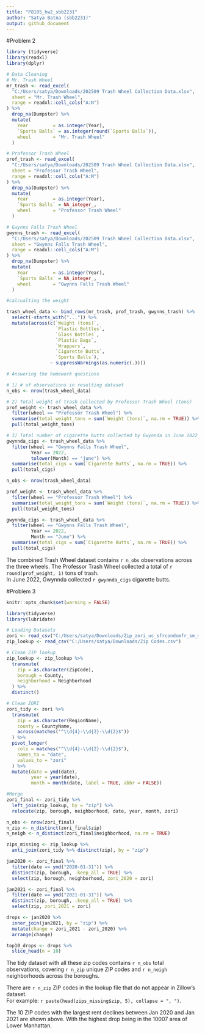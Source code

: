 ```yaml
---
title: "P8105_hw2_sbb2231"
author: "Satya Batna (sbb2231)"
output: github_document
---
```

#Problem 2
```r
library (tidyverse)
library(readxl)
library(dplyr)

# Data Cleaning
# Mr. Trash Wheel 
mr_trash <- read_excel(
  "C:/Users/satya/Downloads/202509 Trash Wheel Collection Data.xlsx",
  sheet = "Mr. Trash Wheel",
  range = readxl::cell_cols("A:N")
) %>%
  drop_na(Dumpster) %>%
  mutate(
    Year         = as.integer(Year),
    `Sports Balls` = as.integer(round(`Sports Balls`)),
    wheel        = "Mr. Trash Wheel"
  )

# Professor Trash Wheel  
prof_trash <- read_excel(
  "C:/Users/satya/Downloads/202509 Trash Wheel Collection Data.xlsx",
  sheet = "Professor Trash Wheel",
  range = readxl::cell_cols("A:M")
) %>%
  drop_na(Dumpster) %>%
  mutate(
    Year         = as.integer(Year),
    `Sports Balls` = NA_integer_,
    wheel        = "Professor Trash Wheel"
  )

# Gwynns Falls Trash Wheel 
gwynns_trash <- read_excel(
  "C:/Users/satya/Downloads/202509 Trash Wheel Collection Data.xlsx",
  sheet = "Gwynns Falls Trash Wheel",
  range = readxl::cell_cols("A:M")
) %>%
  drop_na(Dumpster) %>%
  mutate(
    Year         = as.integer(Year),
    `Sports Balls` = NA_integer_,
    wheel        = "Gwynns Falls Trash Wheel"
  )

#calcualting the weight

trash_wheel_data <- bind_rows(mr_trash, prof_trash, gwynns_trash) %>%
  select(-starts_with("...")) %>%
  mutate(across(c(`Weight (tons)`,
                  `Plastic Bottles`,
                  `Glass Bottles`,
                  `Plastic Bags`,
                  `Wrappers`,
                  `Cigarette Butts`,
                  `Sports Balls`),
                ~ suppressWarnings(as.numeric(.))))

# Answering the homework questions

# 1) # of observations in resulting dataset
n_obs <- nrow(trash_wheel_data)

# 2) Total weight of trash collected by Professor Trash Wheel (tons)
prof_weight <- trash_wheel_data %>%
  filter(wheel == "Professor Trash Wheel") %>%
  summarise(total_weight_tons = sum(`Weight (tons)`, na.rm = TRUE)) %>%
  pull(total_weight_tons)

# 3) Total number of cigarette butts collected by Gwynnda in June 2022
gwynnda_cigs <- trash_wheel_data %>%
  filter(wheel == "Gwynns Falls Trash Wheel",
         Year == 2022,
         tolower(Month) == "june") %>%
  summarise(total_cigs = sum(`Cigarette Butts`, na.rm = TRUE)) %>%
  pull(total_cigs)
```

```r
n_obs <- nrow(trash_wheel_data)

prof_weight <- trash_wheel_data %>%
  filter(wheel == "Professor Trash Wheel") %>%
  summarise(total_weight_tons = sum(`Weight (tons)`, na.rm = TRUE)) %>%
  pull(total_weight_tons)

gwynnda_cigs <- trash_wheel_data %>%
  filter(wheel == "Gwynns Falls Trash Wheel",
         Year == 2022,
         Month == "June") %>%
  summarise(total_cigs = sum(`Cigarette Butts`, na.rm = TRUE)) %>%
  pull(total_cigs)

```

The combined Trash Wheel dataset contains `r n_obs` observations across the three wheels.
The Professor Trash Wheel collected a total of `r round(prof_weight, 1)` tons of trash.  
In June 2022, Gwynnda collected `r gwynnda_cigs` cigarette butts.


#Problem 3
```r
knitr::opts_chunk$set(warning = FALSE)

library(tidyverse)
library(lubridate)

# Loading Datasets
zori <- read_csv("C:/Users/satya/Downloads/Zip_zori_uc_sfrcondomfr_sm_month_NYC.csv")
zip_lookup <- read_csv("C:/Users/satya/Downloads/Zip Codes.csv")

# Clean ZIP lookup 
zip_lookup <- zip_lookup %>%
  transmute(
    zip = as.character(ZipCode),
    borough = County,
    neighborhood = Neighborhood
  ) %>%
  distinct()

# Clean ZORI
zori_tidy <- zori %>%
  transmute(
    zip = as.character(RegionName),
    county = CountyName,
    across(matches("^\\d{4}-\\d{2}-\\d{2}$"))
  ) %>%
  pivot_longer(
    cols = matches("^\\d{4}-\\d{2}-\\d{2}$"),
    names_to = "date",
    values_to = "zori"
  ) %>%
  mutate(date = ymd(date),
         year = year(date),
         month = month(date, label = TRUE, abbr = FALSE))

#Merge
zori_final <- zori_tidy %>%
  left_join(zip_lookup, by = "zip") %>%
  relocate(zip, borough, neighborhood, date, year, month, zori)

n_obs <- nrow(zori_final)
n_zip <- n_distinct(zori_final$zip)
n_neigh <- n_distinct(zori_final$neighborhood, na.rm = TRUE)

zips_missing <- zip_lookup %>%
  anti_join(zori_tidy %>% distinct(zip), by = "zip")

jan2020 <- zori_final %>%
  filter(date == ymd("2020-01-31")) %>%
  distinct(zip, borough, .keep_all = TRUE) %>%
  select(zip, borough, neighborhood, zori_2020 = zori)

jan2021 <- zori_final %>%
  filter(date == ymd("2021-01-31")) %>%
  distinct(zip, borough, .keep_all = TRUE) %>%
  select(zip, zori_2021 = zori)

drops <- jan2020 %>%
  inner_join(jan2021, by = "zip") %>%
  mutate(change = zori_2021 - zori_2020) %>%
  arrange(change)

top10_drops <- drops %>% 
  slice_head(n = 10)


```


The tidy dataset with all these zip codes contains `r n_obs` total observations, covering `r n_zip` unique ZIP codes and `r n_neigh` neighborhoods across the boroughs. 

There are `r n_zip` ZIP codes in the lookup file that do not appear in Zillow’s dataset.  
For example: `r paste(head(zips_missing$zip, 5), collapse = ", ")`.  

The 10 ZIP codes with the largest rent declines between Jan 2020 and Jan 2021 are shown above. With the highest drop being in the 10007 area of Lower Manhattan. 



